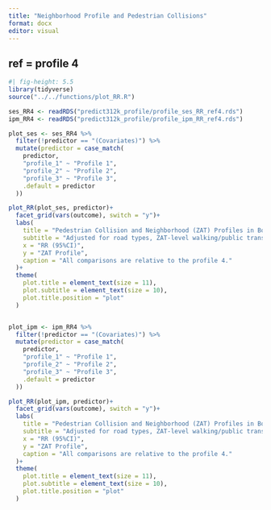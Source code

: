 ```yaml
---
title: "Neighborhood Profile and Pedestrian Collisions"
format: docx
editor: visual
---
```


## ref = profile 4

```r
#| fig-height: 5.5
library(tidyverse)
source("../../functions/plot_RR.R")

ses_RR4 <- readRDS("predict312k_profile/profile_ses_RR_ref4.rds")
ipm_RR4 <- readRDS("predict312k_profile/profile_ipm_RR_ref4.rds")

plot_ses <- ses_RR4 %>% 
  filter(!predictor == "(Covariates)") %>% 
  mutate(predictor = case_match(
    predictor,
    "profile_1" ~ "Profile 1",
    "profile_2" ~ "Profile 2",
    "profile_3" ~ "Profile 3",
    .default = predictor
  ))

plot_RR(plot_ses, predictor)+
  facet_grid(vars(outcome), switch = "y")+
  labs(
    title = "Pedestrian Collision and Neighborhood (ZAT) Profiles in Bogotá",
    subtitle = "Adjusted for road types, ZAT-level walking/public transit trips, SES, and \npopulation density",
    x = "RR (95%CI)",
    y = "ZAT Profile",
    caption = "All comparisons are relative to the profile 4."
  )+
  theme(
    plot.title = element_text(size = 11),
    plot.subtitle = element_text(size = 10),
    plot.title.position = "plot"
  )


plot_ipm <- ipm_RR4 %>% 
  filter(!predictor == "(Covariates)") %>% 
  mutate(predictor = case_match(
    predictor,
    "profile_1" ~ "Profile 1",
    "profile_2" ~ "Profile 2",
    "profile_3" ~ "Profile 3",
    .default = predictor
  ))

plot_RR(plot_ipm, predictor)+
  facet_grid(vars(outcome), switch = "y")+
  labs(
    title = "Pedestrian Collision and Neighborhood (ZAT) Profiles in Bogotá",
    subtitle = "Adjusted for road types, ZAT-level walking/public transit trips, SES (IPM), \nand population density",
    x = "RR (95%CI)",
    y = "ZAT Profile",
    caption = "All comparisons are relative to the profile 4."
  )+
  theme(
    plot.title = element_text(size = 11),
    plot.subtitle = element_text(size = 10),
    plot.title.position = "plot"
  )

```
